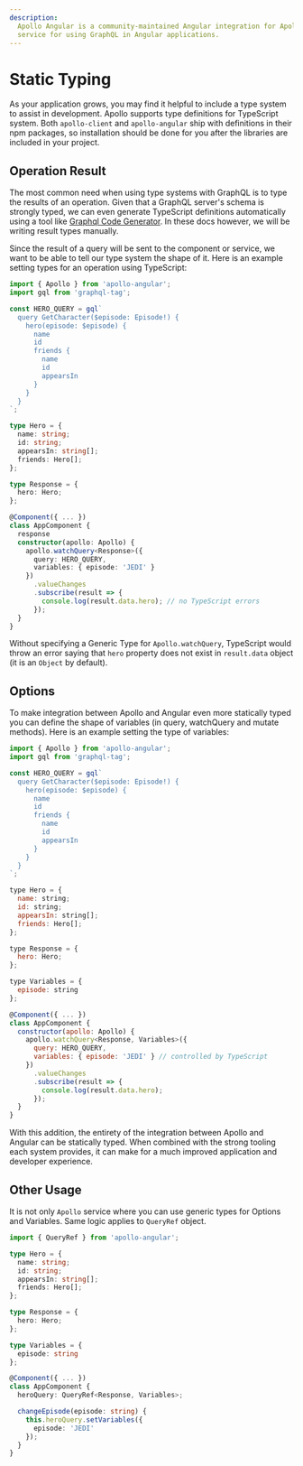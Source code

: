 ```yaml
---
description:
  Apollo Angular is a community-maintained Angular integration for Apollo Client. It provides a
  service for using GraphQL in Angular applications.
---
```


# Static Typing

As your application grows, you may find it helpful to include a type system to assist in
development. Apollo supports type definitions for TypeScript system. Both `apollo-client` and
`apollo-angular` ship with definitions in their npm packages, so installation should be done for you
after the libraries are included in your project.

## Operation Result

The most common need when using type systems with GraphQL is to type the results of an operation.
Given that a GraphQL server's schema is strongly typed, we can even generate TypeScript definitions
automatically using a tool like
[Graphql Code Generator](https://graphql-code-generator.com/docs/plugins/typescript-apollo-angular).
In these docs however, we will be writing result types manually.

Since the result of a query will be sent to the component or service, we want to be able to tell our
type system the shape of it. Here is an example setting types for an operation using TypeScript:

```ts
import { Apollo } from 'apollo-angular';
import gql from 'graphql-tag';

const HERO_QUERY = gql`
  query GetCharacter($episode: Episode!) {
    hero(episode: $episode) {
      name
      id
      friends {
        name
        id
        appearsIn
      }
    }
  }
`;

type Hero = {
  name: string;
  id: string;
  appearsIn: string[];
  friends: Hero[];
};

type Response = {
  hero: Hero;
};

@Component({ ... })
class AppComponent {
  response
  constructor(apollo: Apollo) {
    apollo.watchQuery<Response>({
      query: HERO_QUERY,
      variables: { episode: 'JEDI' }
    })
      .valueChanges
      .subscribe(result => {
        console.log(result.data.hero); // no TypeScript errors
      });
  }
}
```

Without specifying a Generic Type for `Apollo.watchQuery`, TypeScript would throw an error saying
that `hero` property does not exist in `result.data` object (it is an `Object` by default).

## Options

To make integration between Apollo and Angular even more statically typed you can define the shape
of variables (in query, watchQuery and mutate methods). Here is an example setting the type of
variables:

```javascript
import { Apollo } from 'apollo-angular';
import gql from 'graphql-tag';

const HERO_QUERY = gql`
  query GetCharacter($episode: Episode!) {
    hero(episode: $episode) {
      name
      id
      friends {
        name
        id
        appearsIn
      }
    }
  }
`;

type Hero = {
  name: string;
  id: string;
  appearsIn: string[];
  friends: Hero[];
};

type Response = {
  hero: Hero;
};

type Variables = {
  episode: string
};

@Component({ ... })
class AppComponent {
  constructor(apollo: Apollo) {
    apollo.watchQuery<Response, Variables>({
      query: HERO_QUERY,
      variables: { episode: 'JEDI' } // controlled by TypeScript
    })
      .valueChanges
      .subscribe(result => {
        console.log(result.data.hero);
      });
  }
}
```

With this addition, the entirety of the integration between Apollo and Angular can be statically
typed. When combined with the strong tooling each system provides, it can make for a much improved
application and developer experience.

## Other Usage

It is not only `Apollo` service where you can use generic types for Options and Variables. Same
logic applies to `QueryRef` object.

```ts
import { QueryRef } from 'apollo-angular';

type Hero = {
  name: string;
  id: string;
  appearsIn: string[];
  friends: Hero[];
};

type Response = {
  hero: Hero;
};

type Variables = {
  episode: string
};

@Component({ ... })
class AppComponent {
  heroQuery: QueryRef<Response, Variables>;

  changeEpisode(episode: string) {
    this.heroQuery.setVariables({
      episode: 'JEDI'
    });
  }
}
```
